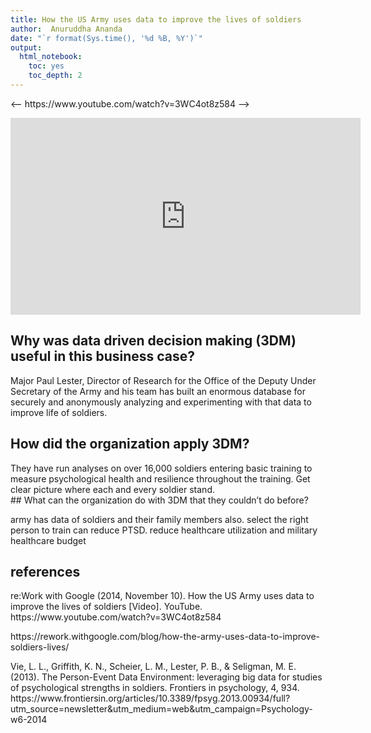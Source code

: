 ---
title: How the US Army uses data to improve the lives of soldiers
author:  Anuruddha Ananda 
date: "`r format(Sys.time(), '%d %B, %Y')`"
output:
  html_notebook:
    toc: yes
    toc_depth: 2
---

<---- https://www.youtube.com/watch?v=3WC4ot8z584 ---->

<iframe width="560" height="315" src="https://www.youtube.com/embed/3WC4ot8z584" title="YouTube video player" frameborder="0" allow="accelerometer; autoplay; clipboard-write; encrypted-media; gyroscope; picture-in-picture" allowfullscreen data-external ="1"></iframe>


## Why was data driven decision making (3DM) useful in this business case?

Major Paul Lester, Director of Research for the Office of the Deputy Under Secretary of the Army and his team has built an enormous database for securely and anonymously analyzing and experimenting with that data to improve life of soldiers. 

## How did the organization apply 3DM?
They have run analyses on over 16,000 soldiers entering basic training to measure psychological health and resilience throughout the training. Get clear picture where each and every soldier stand.    
## What can the organization do with 3DM that they couldn’t do before?

army has data of soldiers and their family members also. select the right person to train can reduce PTSD. reduce healthcare utilization and military healthcare budget    

## references

re:Work with Google (2014, November 10). How the US Army uses data to improve the lives of soldiers [Video]. YouTube. https://www.youtube.com/watch?v=3WC4ot8z584

https://rework.withgoogle.com/blog/how-the-army-uses-data-to-improve-soldiers-lives/

Vie, L. L., Griffith, K. N., Scheier, L. M., Lester, P. B., & Seligman, M. E. (2013). The Person-Event Data Environment: leveraging big data for studies of psychological strengths in soldiers. Frontiers in psychology, 4, 934.
https://www.frontiersin.org/articles/10.3389/fpsyg.2013.00934/full?utm_source=newsletter&utm_medium=web&utm_campaign=Psychology-w6-2014
